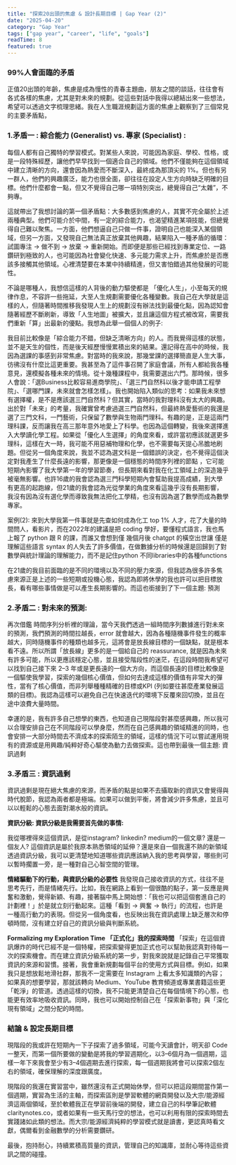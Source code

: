 ```yaml
---
title: "探索20出頭的焦慮 & 設計長期目標 | Gap Year (2)"
date: "2025-04-20"
category: "Gap Year"
tags: ["gap year", "career", "life", "goals"]
readTime: 8
featured: true
---
```


### **99%人會面臨的矛盾** 
正值20出頭的年齡，焦慮是成為慢性的青春主題曲，朋友之間的談話，往往會有各式各樣的焦慮，尤其是對未來的規劃。從這些對話中我得以總結出來一些想法，希望可以透過文字梳理思緒。我在人生職涯規劃這方面的焦慮上觀察到了三個常見的主要矛盾點，

### **1.矛盾一 : 綜合能力 (Generalist) vs. 專家 (Specialist) :**
每個人都有自己獨特的學習模式。對某些人來說，可能因為家庭、學校、性格，或是一段特殊經歷，讓他們早早找到一個適合自己的領域。他們不僅能夠在這個領域中建立清晰的方向，還會因為熱愛而不斷深入，最終成為那頂尖的 1%。但也有另一群人，他們的興趣廣泛，能力也很全面，卻往往在設定人生方向時缺乏明確的目標。他們什麼都會一點，但又不覺得自己哪一項特別突出，總覺得自己“太雜”，不夠專。

這就帶出了我想討論的第一個矛盾點：大多數感到焦慮的人，其實不完全屬於上述兩種典型。他們可能介於中間，有一定的綜合能力，也渴望精進某項技能，但總覺得自己難以聚焦。一方面，他們想逼自己只做一件事，證明自己也能深入某個領域，但另一方面，又發現自己無法真正放棄其他興趣，結果陷入一種矛盾的循環：試圖專注 → 做不到 → 放棄 → 重新開始。而即便是那些已經找到專業定位、一路鑽研到極致的人，也可能因為社會變化快速、多元能力需求上升，而焦慮於是否應該多接觸其他領域。心裡清楚要在本業中持續精進，但又害怕錯過其他發展的可能性。

不論是哪種人，我想信這樣的人背後的動力驅使都是 「優化人生」，小至每天的規律作息，不容許一些拖延，大至人生規劃需要優化各種變數。我自己在大學就是這樣的人，但隨著時間推移我發現人生上的規劃沒有辦法找到最優化點，因為認知會隨著經歷不斷刷新，導致「人生地圖」被擴大，並且讓這個方程式被改寫，需要我們重新「算」出最新的優點。我想為此舉一個個人的例子:


我目前比較像是「綜合能力不錯，但缺乏清晰方向」的人。而我覺得這樣的狀態，並不是天生的個性，而是後天經歷慢慢累積出來的結果。還記得在高中的時候，我因為選課的事感到非常焦慮。對當時的我來說，那幾堂課的選擇簡直是人生大事，彷彿沒有什麼比這更重要。我甚至為了這件事召開了家庭會議，所有人都給我各種意見，還模擬各種未來的情境。從十幾種課程中，我需要選出六門。那時候，很多人會說：「選Business比較容易進商學院」、「選三門自然科以後才能申請工程學院」、「選哪門課，未來就會怎樣怎樣」。我也開始陷入類似的思考：如果我未來想有選擇權，是不是應該選三門自然科？但其實，當時的我對理科沒有太大的興趣。出於對「未來」的考量，我確實曾考慮過選三門自然科，但最終熱愛藝術的我還是選了三門文科，一門藝術，只保留了數學與生物兩門理科。有趣的是，正是這兩門理科課，反而讓我在高三那年意外地愛上了科學。也因為這個轉變，我後來選擇進入大學讀化學工程。如果從「優化人生選擇」的角度來看，或許當初應該就選更多理科，這樣在大一時，我可能不用惡補物理和化學，也不需要每天提心吊膽地刷題。但從另一個角度來說，我並不認為選文科是一個錯誤的決定，也不覺得這個決定對我產生了什麼長遠的影響，那更像是一個穩態的時間序列裡的節點 ，它可能短期內影響了我大學第一年的學習節奏，但長期來看對我在化工領域上的深造幾乎被毫無影響。也許16歲的我會認為選三門科學短期內會幫助我提高成績，到大學有更高的起跑線，但21歲的我會認為光從學業的角度來看這幾乎沒有長期影響，我沒有因為沒有選化學而導致我無法把化工學精，也沒有因為選了數學而成為數學專家。

案例(2): 來到大學我第一件事就是先查如何成為化工 top 1% 人才，花了大量的時間問人，看影片，而在2022年的建議是把 coding 學好，要懂程式語言，我也馬上報了 python 跟 R 的課，而誰又會想到僅 幾個月後 chatgpt 的橫空出世讓 僅是理解這些語言 syntax 的人失去了許多價值，在做數據分析的時候還是回歸到了對數學與統計理論的理解能力，而不是記住python 不同libraries中的各種functions

在21歲的我目前面臨的是不同的環境以及不同的壓力來源，但我認為很多許多焦慮來源正是上述的一些短期或投機心態，我認為即將休學的我也許可以把目標放長，看有哪些事情做是可以產生長期影響的。而這也銜接到了下一個主題: 預測

### **2.矛盾二 : 對未來的預測:**
再次借鑑 時間序列分析裡的理論，當今天我們透過一組時間序列數據進行對未來的預測，我們預測的時間拉越長，error 就會越大，因為各種隨機事件發生的概率越大，同時隨機事件的種類也越多元，這將會是放長線目標的一個缺點，就是根本看不遠。所以所謂「放長線」更多的是一個給自己的 reassurance, 就是因為未來有許多可能，所以更應該穩定心態，並且接受階段性的迷茫，在這段時間我希望可以找到自己接下來 2–3 年或是更長遠的一個大方向，而這個長遠的目標比較像是一個驅使我學習，探索的幾個核心價值，但如何去達成這樣的價值有非常大的彈性，當有了核心價值，而非列舉種種精確的目標或KPI (列如要往甚麼產業發展這類的目標)。我認為這樣可以避免自己在快速迭代的環境下反覆來回切換，並且在途中浪費大量時間。


幸運的是，我有許多自己想學的東西，也知道自己現階段對甚麼感興趣，所以我可以合理安排自己在不同階段可以學身麼，然而在自己感興趣的領域精進的同時，也會安排一大部分時間去不濟成本的探索陌生的領域，這樣的情況下可以嘗試運用現有的資源或是用興趣/純粹好奇心驅使為動力去做探索。這也帶到最後一個主題: 資訊過剩

### **3.矛盾三 : 資訊過剩**
資訊過剩是現在絕大焦慮的來源，而矛盾的點是如果不去攝取新的資訊又會覺得與時代脫節，我認為兩者都是極端。如果可以做到平衡，將會減少許多焦慮，並且可以以輕鬆的心態去面對潮水般的資訊。

**資訊分級: 資訊分級是我需要首先做的事情:**

我從哪裡得來這個資訊，是從instagram? linkedin? medium的一個文章? 還是一個友人?
這個資訊是屬於我原本熟悉領域的延伸？還是來自一個我還不熟的新領域
透過資訊分級，我可以更清楚地知道哪些資訊應該納入我的思考與學習，哪些則可以暫時擱置一旁，是一種對自己心智空間的管理。

**情緒驅動下的行動，與資訊分級的必要性**
我發現自己接收資訊的方式，往往不是思考先行，而是情緒先行。比如，我在網路上看到一個很酷的點子，第一反應是興奮和激動，覺得新穎、有趣，接著腦中馬上開始想：「我也可以把這個套進自己的計劃裡！」於是就立刻行動起來。這種「看到 → 興奮 → 執行」的流程，也許是一種高行動力的表現。但從另一個角度看，也反映出我在資訊處理上缺乏層次和停頓時間，沒有建立好自己的資訊分級與判斷系統。

**Formalizing my Exploration Time 「正式化」我的探索時間**
「探索」在這個資訊爆炸的時代已經不是一個特權，把探索變得更加正式也可以幫助我認真對待每一次的探索機會。而在建立資訊分級系統的第一步，對我來說就是記錄自己平常獲取資訊的來源和習慣。接著，我會重新規劃每個平台的使用方式與目標。例如，如果我只是想放鬆地滑社群，那我不一定需要在 Instagram 上看太多知識類的內容；如果真的想要學習，那就該轉向 Medium、YouTube 教育頻道或專業書籍這些更「乾淨」的管道。透過這樣的切換，我不只能更清楚自己在每個情境下的心態，也能更有效率地吸收資訊。同時，我也可以開始控制自己在「探索新事物」與「深化現有領域」之間分配的時間。

### **結論 & 設定長期目標**
現階段的我或許在短期內一下子探索了過多領域，可能今天讀會計，明天卻 Code 一整天，而第一個所要做的變動是將我的學習週期化，以3–6個月為一個週期，這樣一年下來我會至少有3–4個週期去進行探索，每一個週期我將會可以探索2個左右的領域，確保理解的深度跟廣度。

現階段的我還在實習當中，雖然還沒有正式開始休學，但可以把這段期間當作第一個週期，實習為生活的主軸，而探索區則是學習軟體的網頁開發以及大宗/能源經濟這兩個領域，至於軟體我正在學習前後端的開發，建立自己的科學筆記軟體claritynotes.co，或者如果有一些天馬行空的想法，也可以利用有限的探索時間去實踐諸如此類的想法。而大宗/能源經濟純粹的學習模式就是讀書，更認真時看文獻，偶爾看到金融數學的分析需要鑽研。

最後，抱持耐心，持續累積高質量的資訊，管理自己的知識庫，並耐心等待這些資訊之間的碰撞。